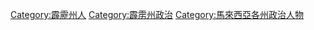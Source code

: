 [[Category:霹靂州人|Category:霹靂州人]]
[[Category:霹雳州政治|Category:霹雳州政治]]
[[Category:馬來西亞各州政治人物|Category:馬來西亞各州政治人物]]